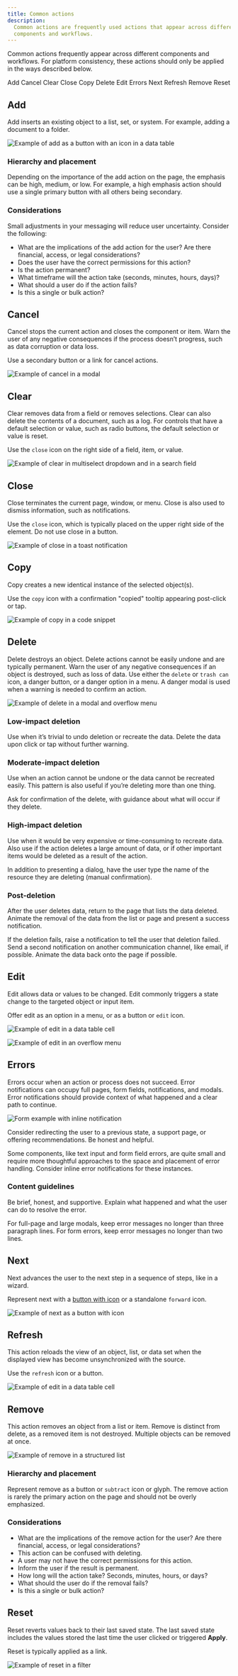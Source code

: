 ```yaml
---
title: Common actions
description:
  Common actions are frequently used actions that appear across different
  components and workflows.
---
```


<PageDescription>

Common actions frequently appear across different components and workflows. For
platform consistency, these actions should only be applied in the ways described
below.

</PageDescription>

<AnchorLinks>

<AnchorLink>Add</AnchorLink>
<AnchorLink>Cancel</AnchorLink>
<AnchorLink>Clear</AnchorLink>
<AnchorLink>Close</AnchorLink>
<AnchorLink>Copy</AnchorLink>
<AnchorLink>Delete</AnchorLink>
<AnchorLink>Edit</AnchorLink>
<AnchorLink>Errors</AnchorLink>
<AnchorLink>Next</AnchorLink>
<AnchorLink>Refresh</AnchorLink>
<AnchorLink>Remove</AnchorLink>
<AnchorLink>Reset</AnchorLink>

</AnchorLinks>

## Add

Add inserts an existing object to a list, set, or system. For example, adding a
document to a folder.

<Row>
<Column colLg={8}>

![Example of add as a button with an icon in a data table](images/common-action-7.png)

</Column>
</Row>

### Hierarchy and placement

Depending on the importance of the add action on the page, the emphasis can be
high, medium, or low. For example, a high emphasis action should use a single
primary button with all others being secondary.

### Considerations

Small adjustments in your messaging will reduce user uncertainty. Consider the
following:

- What are the implications of the add action for the user? Are there financial,
  access, or legal considerations?
- Does the user have the correct permissions for this action?
- Is the action permanent?
- What timeframe will the action take (seconds, minutes, hours, days)?
- What should a user do if the action fails?
- Is this a single or bulk action?

## Cancel

Cancel stops the current action and closes the component or item. Warn the user
of any negative consequences if the process doesn’t progress, such as data
corruption or data loss.

Use a secondary button or a link for cancel actions.

<Row>
<Column colLg={8}>

![Example of cancel in a modal](images/common-action-1.png)

</Column>
</Row>

## Clear

Clear removes data from a field or removes selections. Clear can also delete the
contents of a document, such as a log. For controls that have a default
selection or value, such as radio buttons, the default selection or value is
reset.

Use the `close` icon on the right side of a field, item, or value.

<Row>
<Column colLg={8}>

![Example of clear in multiselect dropdown and in a search field](images/common-action-2.png)

</Column>
</Row>

## Close

Close terminates the current page, window, or menu. Close is also used to
dismiss information, such as notifications.

Use the `close` icon, which is typically placed on the upper right side of the
element. Do not use close in a button.

<Row>
<Column colLg={8}>

![Example of close in a toast notification](images/common-action-3.png)

</Column>
</Row>

## Copy

Copy creates a new identical instance of the selected object(s).

Use the `copy` icon with a confirmation "copied" tooltip appearing post-click or
tap.

<Row>
<Column colLg={8}>

![Example of copy in a code snippet](images/common-action-8.png)

</Column>
</Row>

## Delete

Delete destroys an object. Delete actions cannot be easily undone and are
typically permanent. Warn the user of any negative consequences if an object is
destroyed, such as loss of data. Use either the `delete` or `trash can` icon, a
danger button, or a danger option in a menu. A danger modal is used when a
warning is needed to confirm an action.

<Row>
<Column colLg={8}>

![Example of delete in a modal and overflow menu](images/common-action-4.png)

</Column>
</Row>

### Low-impact deletion

Use when it’s trivial to undo deletion or recreate the data. Delete the data
upon click or tap without further warning.

### Moderate-impact deletion

Use when an action cannot be undone or the data cannot be recreated easily. This
pattern is also useful if you’re deleting more than one thing.

Ask for confirmation of the delete, with guidance about what will occur if they
delete.

### High-impact deletion

Use when it would be very expensive or time-consuming to recreate data. Also use
if the action deletes a large amount of data, or if other important items would
be deleted as a result of the action.

In addition to presenting a dialog, have the user type the name of the resource
they are deleting (manual confirmation).

### Post-deletion

After the user deletes data, return to the page that lists the data deleted.
Animate the removal of the data from the list or page and present a success
notification.

If the deletion fails, raise a notification to tell the user that deletion
failed. Send a second notification on another communication channel, like email,
if possible. Animate the data back onto the page if possible.

## Edit

Edit allows data or values to be changed. Edit commonly triggers a state change
to the targeted object or input item.

Offer edit as an option in a menu, or as a button or `edit` icon.

<Row>
<Column colLg={8}>

![Example of edit in a data table cell](images/common-action-9.png)

</Column>
</Row>

<Row>
<Column colLg={8}>

![Example of edit in an overflow menu](images/common-action-10.png)

</Column>
</Row>

## Errors

Errors occur when an action or process does not succeed. Error notifications can
occupy full pages, form fields, notifications, and modals. Error notifications
should provide context of what happened and a clear path to continue.

<Row>
<Column colLg={8}>

![Form example with inline notification](images/notification-usage-3.png)

</Column>
</Row>

Consider redirecting the user to a previous state, a support page, or offering
recommendations. Be honest and helpful.

Some components, like text input and form field errors, are quite small and
require more thoughtful approaches to the space and placement of error handling.
Consider inline error notifications for these instances.

### Content guidelines

Be brief, honest, and supportive. Explain what happened and what the user can do
to resolve the error.

For full-page and large modals, keep error messages no longer than three
paragraph lines. For form errors, keep error messages no longer than two lines.

## Next

Next advances the user to the next step in a sequence of steps, like in a
wizard.

Represent next with a [button with icon](/components/button/usage) or a
standalone `forward` icon.

<Row>
<Column colLg={8}>

![Example of next as a button with icon](images/common-action-11.png)

</Column>
</Row>

## Refresh

This action reloads the view of an object, list, or data set when the displayed
view has become unsynchronized with the source.

Use the `refresh` icon or a button.

<Row>
<Column colLg={8}>

![Example of edit in a data table cell](images/common-action-12.png)

</Column>
</Row>

## Remove

This action removes an object from a list or item. Remove is distinct from
delete, as a removed item is not destroyed. Multiple objects can be removed at
once.

<Row>
<Column colLg={8}>

![Example of remove in a structured list](images/common-action-5.png)

</Column>
</Row>

### Hierarchy and placement

Represent remove as a button or `subtract` icon or glyph. The remove action is
rarely the primary action on the page and should not be overly emphasized.

### Considerations

- What are the implications of the remove action for the user? Are there
  financial, access, or legal considerations?
- This action can be confused with deleting.
- A user may not have the correct permissions for this action.
- Inform the user if the result is permanent.
- How long will the action take? Seconds, minutes, hours, or days?
- What should the user do if the removal fails?
- Is this a single or bulk action?

## Reset

Reset reverts values back to their last saved state. The last saved state
includes the values stored the last time the user clicked or triggered
**Apply**.

<Row>
<Column colLg={8}>

Reset is typically applied as a link.

![Example of reset in a filter](images/common-action-6.png)

</Column>
</Row>
